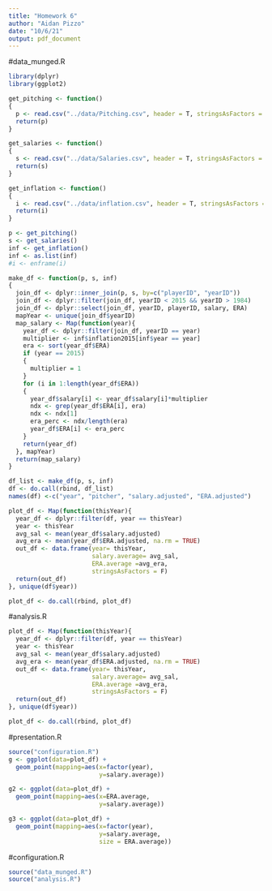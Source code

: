 ```yaml
---
title: "Homework 6"
author: "Aidan Pizzo"
date: "10/6/21"
output: pdf_document
---
```


#data_munged.R
```r
library(dplyr)
library(ggplot2)

get_pitching <- function()
{
  p <- read.csv("../data/Pitching.csv", header = T, stringsAsFactors = F)
  return(p)
}

get_salaries <- function()
{
  s <- read.csv("../data/Salaries.csv", header = T, stringsAsFactors = F)
  return(s)
}

get_inflation <- function()
{
  i <- read.csv("../data/inflation.csv", header = T, stringsAsFactors = F)
  return(i)
}

p <- get_pitching()
s <- get_salaries()
inf <- get_inflation()
inf <- as.list(inf)
#i <- enframe(i)

make_df <- function(p, s, inf)
{
  join_df <- dplyr::inner_join(p, s, by=c("playerID", "yearID"))
  join_df <- dplyr::filter(join_df, yearID < 2015 && yearID > 1984)
  join_df <- dplyr::select(join_df, yearID, playerID, salary, ERA)
  mapYear <- unique(join_df$yearID)
  map_salary <- Map(function(year){
    year_df <- dplyr::filter(join_df, yearID == year)
    multiplier <- inf$inflation2015[inf$year == year]
    era <- sort(year_df$ERA)
    if (year == 2015)
    {
      multiplier = 1
    }
    for (i in 1:length(year_df$ERA))
    {
      year_df$salary[i] <- year_df$salary[i]*multiplier
      ndx <- grep(year_df$ERA[i], era)
      ndx <- ndx[1]
      era_perc <- ndx/length(era)
      year_df$ERA[i] <- era_perc
    }
    return(year_df)
  }, mapYear)
  return(map_salary)
}

df_list <- make_df(p, s, inf)
df <- do.call(rbind, df_list)
names(df) <-c("year", "pitcher", "salary.adjusted", "ERA.adjusted")

plot_df <- Map(function(thisYear){
  year_df <- dplyr::filter(df, year == thisYear)
  year <- thisYear
  avg_sal <- mean(year_df$salary.adjusted)
  avg_era <- mean(year_df$ERA.adjusted, na.rm = TRUE)
  out_df <- data.frame(year= thisYear, 
                       salary.average= avg_sal, 
                       ERA.average =avg_era, 
                       stringsAsFactors = F)
  return(out_df)
}, unique(df$year))

plot_df <- do.call(rbind, plot_df)
```

#analysis.R
```r
plot_df <- Map(function(thisYear){
  year_df <- dplyr::filter(df, year == thisYear)
  year <- thisYear
  avg_sal <- mean(year_df$salary.adjusted)
  avg_era <- mean(year_df$ERA.adjusted, na.rm = TRUE)
  out_df <- data.frame(year= thisYear, 
                       salary.average= avg_sal, 
                       ERA.average =avg_era, 
                       stringsAsFactors = F)
  return(out_df)
}, unique(df$year))

plot_df <- do.call(rbind, plot_df)

```

#presentation.R
```r
source("configuration.R")
g <- ggplot(data=plot_df) +
  geom_point(mapping=aes(x=factor(year),
                         y=salary.average))

g2 <- ggplot(data=plot_df) +
  geom_point(mapping=aes(x=ERA.average,
                         y=salary.average))

g3 <- ggplot(data=plot_df) +
  geom_point(mapping=aes(x=factor(year),
                         y=salary.average,
                         size = ERA.average))
```

#configuration.R
```r
source("data_munged.R")
source("analysis.R")
```

